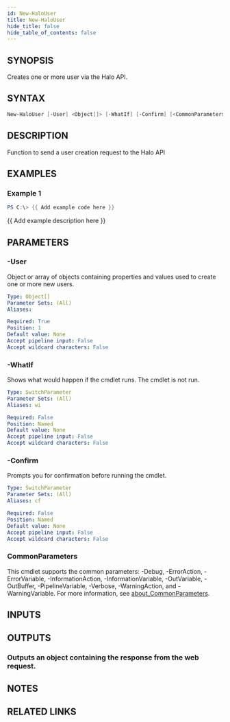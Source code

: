 ```yaml
---
id: New-HaloUser
title: New-HaloUser
hide_title: false
hide_table_of_contents: false
---
```


## SYNOPSIS

Creates one or more user via the Halo API.

## SYNTAX

```powershell
New-HaloUser [-User] <Object[]> [-WhatIf] [-Confirm] [<CommonParameters>]
```

## DESCRIPTION

Function to send a user creation request to the Halo API

## EXAMPLES

### Example 1

```powershell
PS C:\> {{ Add example code here }}
```

{{ Add example description here }}

## PARAMETERS

### -User

Object or array of objects containing properties and values used to create one or more new users.

```yaml
Type: Object[]
Parameter Sets: (All)
Aliases:

Required: True
Position: 1
Default value: None
Accept pipeline input: False
Accept wildcard characters: False
```

### -WhatIf

Shows what would happen if the cmdlet runs.
The cmdlet is not run.

```yaml
Type: SwitchParameter
Parameter Sets: (All)
Aliases: wi

Required: False
Position: Named
Default value: None
Accept pipeline input: False
Accept wildcard characters: False
```

### -Confirm

Prompts you for confirmation before running the cmdlet.

```yaml
Type: SwitchParameter
Parameter Sets: (All)
Aliases: cf

Required: False
Position: Named
Default value: None
Accept pipeline input: False
Accept wildcard characters: False
```

### CommonParameters

This cmdlet supports the common parameters: -Debug, -ErrorAction, -ErrorVariable, -InformationAction, -InformationVariable, -OutVariable, -OutBuffer, -PipelineVariable, -Verbose, -WarningAction, and -WarningVariable. For more information, see [about_CommonParameters](http://go.microsoft.com/fwlink/?LinkID=113216).

## INPUTS

## OUTPUTS

### Outputs an object containing the response from the web request.

## NOTES

## RELATED LINKS
